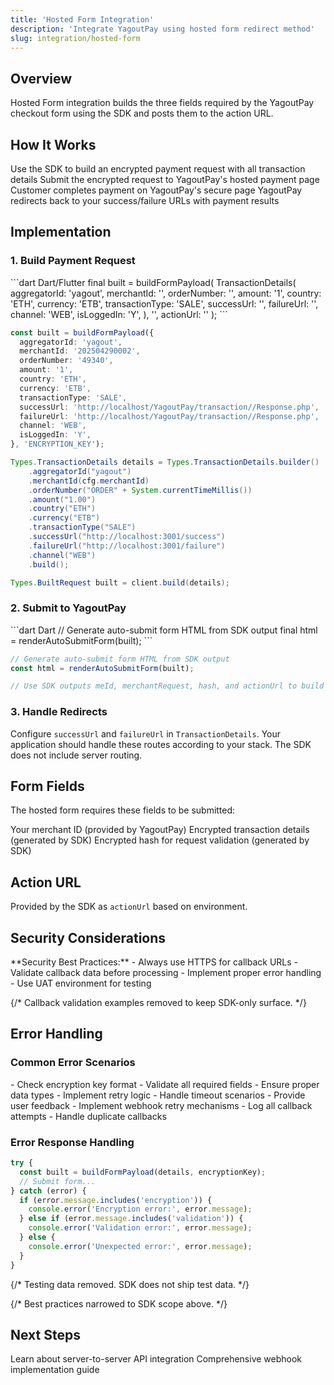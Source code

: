 ```yaml
---
title: 'Hosted Form Integration'
description: 'Integrate YagoutPay using hosted form redirect method'
slug: integration/hosted-form
---
```


## Overview

Hosted Form integration builds the three fields required by the YagoutPay checkout form using the SDK and posts them to the action URL.

## How It Works

<Steps>
  <Step title="Build Request">
    Use the SDK to build an encrypted payment request with all transaction details
  </Step>
  <Step title="Submit Form">
    Submit the encrypted request to YagoutPay's hosted payment page
  </Step>
  <Step title="Customer Payment">
    Customer completes payment on YagoutPay's secure page
  </Step>
  <Step title="Callback Handling">
    YagoutPay redirects back to your success/failure URLs with payment results
  </Step>
</Steps>

## Implementation

### 1. Build Payment Request

<CodeGroup>
```dart Dart/Flutter
final built = buildFormPayload(
  TransactionDetails(
    aggregatorId: 'yagout',
    merchantId: '<MERCHANT_ID>',
    orderNumber: '<ORDER_NO>',
    amount: '1',
    country: 'ETH',
    currency: 'ETB',
    transactionType: 'SALE',
    successUrl: '<SUCCESS_URL>',
    failureUrl: '<FAILURE_URL>',
    channel: 'WEB',
    isLoggedIn: 'Y',
  ),
  '<ENCRYPTION_KEY_BASE64>',
  actionUrl: '<ACTION_URL>'
);
```

```typescript TypeScript/Node.js
const built = buildFormPayload({
  aggregatorId: 'yagout',
  merchantId: '202504290002',
  orderNumber: '49340',
  amount: '1',
  country: 'ETH',
  currency: 'ETB',
  transactionType: 'SALE',
  successUrl: 'http://localhost/YagoutPay/transaction//Response.php',
  failureUrl: 'http://localhost/YagoutPay/transaction//Response.php',
  channel: 'WEB',
  isLoggedIn: 'Y',
}, 'ENCRYPTION_KEY');
```

```java Java
Types.TransactionDetails details = Types.TransactionDetails.builder()
    .aggregatorId("yagout")
    .merchantId(cfg.merchantId)
    .orderNumber("ORDER" + System.currentTimeMillis())
    .amount("1.00")
    .country("ETH")
    .currency("ETB")
    .transactionType("SALE")
    .successUrl("http://localhost:3001/success")
    .failureUrl("http://localhost:3001/failure")
    .channel("WEB")
    .build();

Types.BuiltRequest built = client.build(details);
```
</CodeGroup>

### 2. Submit to YagoutPay

<CodeGroup>
```dart Dart
// Generate auto-submit form HTML from SDK output
final html = renderAutoSubmitForm(built);
```

```typescript TypeScript
// Generate auto-submit form HTML from SDK output
const html = renderAutoSubmitForm(built);
```

```java Java
// Use SDK outputs meId, merchantRequest, hash, and actionUrl to build a form post
```
</CodeGroup>

### 3. Handle Redirects

Configure `successUrl` and `failureUrl` in `TransactionDetails`. Your application should handle these routes according to your stack. The SDK does not include server routing.

## Form Fields

The hosted form requires these fields to be submitted:

<AccordionGroup>
  <Accordion title="me_id">
    Your merchant ID (provided by YagoutPay)
  </Accordion>
  <Accordion title="merchant_request">
    Encrypted transaction details (generated by SDK)
  </Accordion>
  <Accordion title="hash">
    Encrypted hash for request validation (generated by SDK)
  </Accordion>
</AccordionGroup>

## Action URL

Provided by the SDK as `actionUrl` based on environment.

## Security Considerations

<Warning>
**Security Best Practices:**
- Always use HTTPS for callback URLs
- Validate callback data before processing
- Implement proper error handling
- Use UAT environment for testing
</Warning>

{/* Callback validation examples removed to keep SDK-only surface. */}

## Error Handling

### Common Error Scenarios

<AccordionGroup>
  <Accordion title="Invalid Request">
    - Check encryption key format
    - Validate all required fields
    - Ensure proper data types
  </Accordion>
  <Accordion title="Network Issues">
    - Implement retry logic
    - Handle timeout scenarios
    - Provide user feedback
  </Accordion>
  <Accordion title="Callback Failures">
    - Implement webhook retry mechanisms
    - Log all callback attempts
    - Handle duplicate callbacks
  </Accordion>
</AccordionGroup>

### Error Response Handling

```typescript
try {
  const built = buildFormPayload(details, encryptionKey);
  // Submit form...
} catch (error) {
  if (error.message.includes('encryption')) {
    console.error('Encryption error:', error.message);
  } else if (error.message.includes('validation')) {
    console.error('Validation error:', error.message);
  } else {
    console.error('Unexpected error:', error.message);
  }
}
```

{/* Testing data removed. SDK does not ship test data. */}

{/* Best practices narrowed to SDK scope above. */}

## Next Steps

<CardGroup cols={2}>
  <Card
    title="Direct API Integration"
    icon="api"
    href="/integration/direct-api"
  >
    Learn about server-to-server API integration
  </Card>
  <Card
    title="Webhook Handling"
    icon="webhook"
    href="/guides/webhook-handling"
  >
    Comprehensive webhook implementation guide
  </Card>
</CardGroup>
